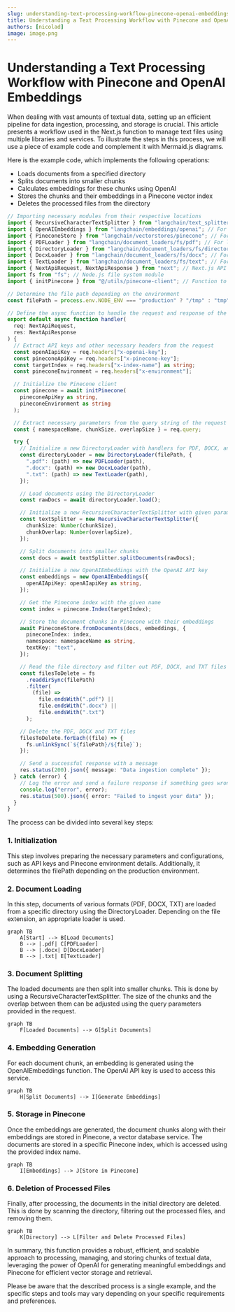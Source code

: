 ```yaml
---
slug: understanding-text-processing-workflow-pinecone-openai-embeddings
title: Understanding a Text Processing Workflow with Pinecone and OpenAI Embeddings
authors: [nicolad]
image: image.png
---
```


# Understanding a Text Processing Workflow with Pinecone and OpenAI Embeddings

When dealing with vast amounts of textual data, setting up an efficient pipeline for data ingestion, processing, and storage is crucial. This article presents a workflow used in the Next.js function to manage text files using multiple libraries and services. To illustrate the steps in this process, we will use a piece of example code and complement it with Mermaid.js diagrams.

Here is the example code, which implements the following operations:

- Loads documents from a specified directory
- Splits documents into smaller chunks
- Calculates embeddings for these chunks using OpenAI
- Stores the chunks and their embeddings in a Pinecone vector index
- Deletes the processed files from the directory

```ts
// Importing necessary modules from their respective locations
import { RecursiveCharacterTextSplitter } from "langchain/text_splitter"; // For splitting text into smaller chunks
import { OpenAIEmbeddings } from "langchain/embeddings/openai"; // For creating document embeddings using OpenAI
import { PineconeStore } from "langchain/vectorstores/pinecone"; // For storing document vectors in Pinecone
import { PDFLoader } from "langchain/document_loaders/fs/pdf"; // For loading PDF documents
import { DirectoryLoader } from "langchain/document_loaders/fs/directory"; // For loading documents from a directory
import { DocxLoader } from "langchain/document_loaders/fs/docx"; // For loading DOCX documents
import { TextLoader } from "langchain/document_loaders/fs/text"; // For loading text documents
import { NextApiRequest, NextApiResponse } from "next"; // Next.js API route support
import fs from "fs"; // Node.js file system module
import { initPinecone } from "@/utils/pinecone-client"; // Function to initialize Pinecone client

// Determine the file path depending on the environment
const filePath = process.env.NODE_ENV === "production" ? "/tmp" : "tmp"; // Path for storing files

// Define the async function to handle the request and response of the Next.js API route
export default async function handler(
  req: NextApiRequest,
  res: NextApiResponse
) {
  // Extract API keys and other necessary headers from the request
  const openAIapiKey = req.headers["x-openai-key"];
  const pineconeApiKey = req.headers["x-pinecone-key"];
  const targetIndex = req.headers["x-index-name"] as string;
  const pineconeEnvironment = req.headers["x-environment"];

  // Initialize the Pinecone client
  const pinecone = await initPinecone(
    pineconeApiKey as string,
    pineconeEnvironment as string
  );

  // Extract necessary parameters from the query string of the request
  const { namespaceName, chunkSize, overlapSize } = req.query;

  try {
    // Initialize a new DirectoryLoader with handlers for PDF, DOCX, and TXT files
    const directoryLoader = new DirectoryLoader(filePath, {
      ".pdf": (path) => new PDFLoader(path),
      ".docx": (path) => new DocxLoader(path),
      ".txt": (path) => new TextLoader(path),
    });

    // Load documents using the DirectoryLoader
    const rawDocs = await directoryLoader.load();

    // Initialize a new RecursiveCharacterTextSplitter with given parameters
    const textSplitter = new RecursiveCharacterTextSplitter({
      chunkSize: Number(chunkSize),
      chunkOverlap: Number(overlapSize),
    });

    // Split documents into smaller chunks
    const docs = await textSplitter.splitDocuments(rawDocs);

    // Initialize a new OpenAIEmbeddings with the OpenAI API key
    const embeddings = new OpenAIEmbeddings({
      openAIApiKey: openAIapiKey as string,
    });

    // Get the Pinecone index with the given name
    const index = pinecone.Index(targetIndex);

    // Store the document chunks in Pinecone with their embeddings
    await PineconeStore.fromDocuments(docs, embeddings, {
      pineconeIndex: index,
      namespace: namespaceName as string,
      textKey: "text",
    });

    // Read the file directory and filter out PDF, DOCX, and TXT files
    const filesToDelete = fs
      .readdirSync(filePath)
      .filter(
        (file) =>
          file.endsWith(".pdf") ||
          file.endsWith(".docx") ||
          file.endsWith(".txt")
      );

    // Delete the PDF, DOCX and TXT files
    filesToDelete.forEach((file) => {
      fs.unlinkSync(`${filePath}/${file}`);
    });

    // Send a successful response with a message
    res.status(200).json({ message: "Data ingestion complete" });
  } catch (error) {
    // Log the error and send a failure response if something goes wrong
    console.log("error", error);
    res.status(500).json({ error: "Failed to ingest your data" });
  }
}
```

The process can be divided into several key steps:

### 1. Initialization

This step involves preparing the necessary parameters and configurations, such as API keys and Pinecone environment details. Additionally, it determines the filePath depending on the production environment.

### 2. Document Loading

In this step, documents of various formats (PDF, DOCX, TXT) are loaded from a specific directory using the DirectoryLoader. Depending on the file extension, an appropriate loader is used.

```mermaid
graph TB
    A[Start] --> B[Load Documents]
    B --> |.pdf| C[PDFLoader]
    B --> |.docx| D[DocxLoader]
    B --> |.txt| E[TextLoader]
```

### 3. Document Splitting

The loaded documents are then split into smaller chunks. This is done by using a RecursiveCharacterTextSplitter. The size of the chunks and the overlap between them can be adjusted using the query parameters provided in the request.

```mermaid
graph TB
    F[Loaded Documents] --> G[Split Documents]
```

### 4. Embedding Generation

For each document chunk, an embedding is generated using the OpenAIEmbeddings function. The OpenAI API key is used to access this service.

```mermaid
graph TB
    H[Split Documents] --> I[Generate Embeddings]
```

### 5. Storage in Pinecone

Once the embeddings are generated, the document chunks along with their embeddings are stored in Pinecone, a vector database service. The documents are stored in a specific Pinecone index, which is accessed using the provided index name.

```mermaid
graph TB
    I[Embeddings] --> J[Store in Pinecone]
```

### 6. Deletion of Processed Files

Finally, after processing, the documents in the initial directory are deleted. This is done by scanning the directory, filtering out the processed files, and removing them.

```mermaid
graph TB
    K[Directory] --> L[Filter and Delete Processed Files]
```

In summary, this function provides a robust, efficient, and scalable approach to processing, managing, and storing chunks of textual data, leveraging the power of OpenAI for generating meaningful embeddings and Pinecone for efficient vector storage and retrieval.

Please be aware that the described process is a single example, and the specific steps and tools may vary depending on your specific requirements and preferences.
